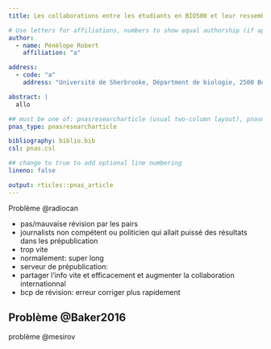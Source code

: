 ```yaml
---
title: Les collaborations entre les étudiants en BIO500 et leur ressemblance aux réseaux écologiques  

# Use letters for affiliations, numbers to show equal authorship (if applicable) and to indicate the corresponding author
author:
  - name: Pénélope Robert
    affiliation: "a"

address:
  - code: "a"
    address: "Université de Sherbrooke, Départment de biologie, 2500 Boulevard de l'Université, Sherbrooke, Québec, G1V 0A9"

abstract: |
  allo

## must be one of: pnasresearcharticle (usual two-column layout), pnasmathematics (one column layout), or pnasinvited (invited submissions only)
pnas_type: pnasresearcharticle

bibliography: biblio.bib
csl: pnas.csl

## change to true to add optional line numbering
lineno: false

output: rticles::pnas_article
---
```



Problème @radiocan

- pas/mauvaise révision par les pairs
- journalists non compétent ou politicien qui allait puissé des résultats dans les prépublication
- trop vite
- normalement: super long
- serveur de prépublication:
- partager l'info vite et efficacement et augmenter la collaboration internationnal
- bcp de révision: erreur corriger plus rapidement

Problème @Baker2016
- 
problème @mesirov


